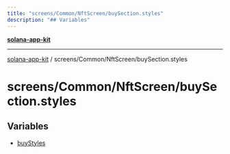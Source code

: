 ```yaml
---
title: "screens/Common/NftScreen/buySection.styles"
description: "## Variables"
---
```


[**solana-app-kit**](../../../../README.mdx)

***

[solana-app-kit](../../../../README.mdx) / screens/Common/NftScreen/buySection.styles

# screens/Common/NftScreen/buySection.styles

## Variables

- [buyStyles](variables/buyStyles.mdx)
